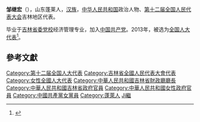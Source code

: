 '''邹继宏'''（{{bd|1954年||}}），山东蓬莱人，[[汉族|汉族]]，[[中华人民共和国|中华人民共和国]]政治人物、[[第十二届全国人民代表大会|第十二届全国人民代表大会]]吉林地区代表。

毕业于[[吉林省委党校|吉林省委党校]]经济管理专业，加入[[中国共产党|中国共产党]]。2013年，被选为[[全国人大代表|全国人大代表]]<ref>{{cite news|title=全国人大代表信息-邹继宏|url= http://210.82.31.1:8084/delegate/viewDelegate.action?dbid=120497|accessdate=2013-03-28|newspaper=全国人大网|archive-url=https://web.archive.org/web/20160305230316/http://www.npc.gov.cn/delegate/viewDelegate.action?dbid=120497|archive-date=2016-03-05|dead-url=yes}}</ref>。

==參考文獻==
{{reflist}}
{{中国政治人物小作品}}
{{DEFAULTSORT:Zou鄒}}
[[Category:第十二届全国人大代表|Category:第十二届全国人大代表]]
[[Category:吉林省全國人民代表大會代表|Category:吉林省全國人民代表大會代表]]
[[Category:女性全國人大代表|Category:女性全國人大代表]]
[[Category:中華人民共和國吉林省財政廳廳長|Category:中華人民共和國吉林省財政廳廳長]]
[[Category:中華人民共和國吉林省政府官員|Category:中華人民共和國吉林省政府官員]]
[[Category:中華人民共和國女性政府官員|Category:中華人民共和國女性政府官員]]
[[Category:中國共產黨女黨員|Category:中國共產黨女黨員]]
[[Category:蓬萊人|Category:蓬萊人]]
[[Category:鄒姓|Ji繼]]